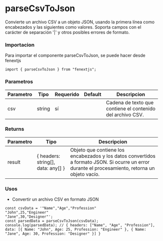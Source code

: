 # parseCsvToJson

Convierte un archivo CSV a un objeto JSON, usando la primera línea como encabezados y las siguientes como valores. Soporta campos con el carácter de separación '|' y otros posibles errores de formato.

### Importacion

Para importar el componente parseCsvToJson, se puede hacer desde fenextjs

```tsx copy
import { parseCsvToJson } from "fenextjs";
```

### Parametros

| Parametro | Tipo   | Requerido | Default | Descripcion                                                |
| --------- | ------ | --------- | ------- | ---------------------------------------------------------- |
| csv       | string | sí        |         | Cadena de texto que contiene el contenido del archivo CSV. |

### Returns

| Parametro | Tipo                                 | Descripcion                                                                                                                                       |
| --------- | ------------------------------------ | ------------------------------------------------------------------------------------------------------------------------------------------------- |
| result    | \{ headers: string[], data: any[] \} | Objeto que contiene los encabezados y los datos convertidos a formato JSON. Si ocurre un error durante el procesamiento, retorna un objeto vacío. |

### Usos

- Convertir un archivo CSV en formato JSON

```tsx copy
const csvData = '"Name","Age","Profession"
"John",25,"Engineer"
"Jane",30,"Designer"';
const parsedData = parseCsvToJson(csvData);
console.log(parsedData); // { headers: ["Name", "Age", "Profession"], data: [{ Name: "John", Age: 25, Profession: "Engineer" }, { Name: "Jane", Age: 30, Profession: "Designer" }] }
```
